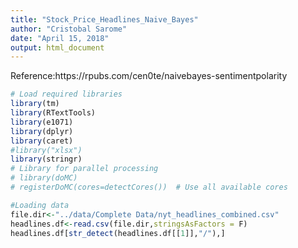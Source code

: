 ```yaml
---
title: "Stock_Price_Headlines_Naive_Bayes"
author: "Cristobal Sarome"
date: "April 15, 2018"
output: html_document
---
```

Reference:https://rpubs.com/cen0te/naivebayes-sentimentpolarity

```r
# Load required libraries
library(tm)
library(RTextTools)
library(e1071)
library(dplyr)
library(caret)
#library("xlsx")
library(stringr)
# Library for parallel processing
# library(doMC)
# registerDoMC(cores=detectCores())  # Use all available cores
```

```r
#Loading data
file.dir<-"../data/Complete Data/nyt_headlines_combined.csv"
headlines.df<-read.csv(file.dir,stringsAsFactors = F)
headlines.df[str_detect(headlines.df[[1]],"/"),]
```

